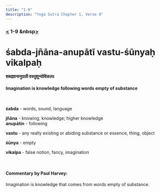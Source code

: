 ```yaml
---
title: "1-9"
description: "Yoga Sutra Chapter 1, Verse 9"
---
```


### [<](/Chapter-1/1-8/) 1-9 &nbsp[>](/Chapter-1/1-10/)

# śabda-jñāna-anupātī vastu-śūnyaḥ vikalpaḥ

#### शब्दज्ञानानुपाती वस्तुशून्योविकल्पः

#### Imagination is knowledge following words empty of substance

<br />

**śabda** - words, sound, language <br />

**jñāna** - knowing; knowledge; higher knowledge <br />
**anupātin** - following <br />

**vastu** - any really existing or abiding substance or essence, thing, object <br />

**śūnya** - empty <br />

**vikalpa** - false notion, fancy, imagination <br />

<br />

#### Commentary by Paul Harvey:

Imagination is knowledge that comes from words empty of substance.
